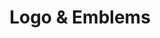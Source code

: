 ---
title: Logo & Emblems
published: 2022-07-31
description: ''
image: '0.png'
tags: [illu, gd]
category: 'logos'
draft: true 
---